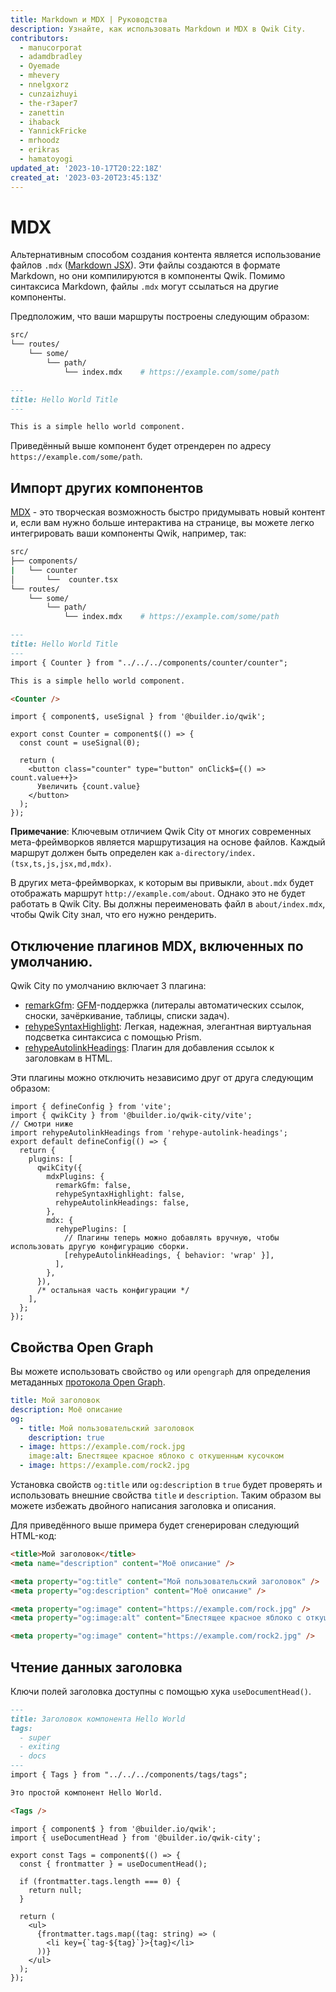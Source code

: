 ```yaml
---
title: Markdown и MDX | Руководства
description: Узнайте, как использовать Markdown и MDX в Qwik City.
contributors:
  - manucorporat
  - adamdbradley
  - Oyemade
  - mhevery
  - nnelgxorz
  - cunzaizhuyi
  - the-r3aper7
  - zanettin
  - ihaback
  - YannickFricke
  - mrhoodz
  - erikras
  - hamatoyogi
updated_at: '2023-10-17T20:22:18Z'
created_at: '2023-03-20T23:45:13Z'
---
```


# MDX

Альтернативным способом создания контента является использование файлов `.mdx` ([Markdown JSX](https://mdxjs.com/)). Эти файлы создаются в формате Markdown, но они компилируются в компоненты Qwik. Помимо синтаксиса Markdown, файлы `.mdx` могут ссылаться на другие компоненты.

Предположим, что ваши маршруты построены следующим образом:

```bash
src/
└── routes/
    └── some/
        └── path/
            └── index.mdx    # https://example.com/some/path
```

```Markdown title="src/routes/some/path/index.mdx"
---
title: Hello World Title
---

This is a simple hello world component.

```

Приведённый выше компонент будет отрендерен по адресу `https://example.com/some/path`.

## Импорт других компонентов

[MDX](https://mdxjs.com/) - это творческая возможность быстро придумывать новый контент и, если вам нужно больше интерактива на странице, вы можете легко интегрировать ваши компоненты Qwik, например, так:

```bash
src/
├── components/
|   └── counter
│       └──  counter.tsx
└── routes/
    └── some/
        └── path/
            └── index.mdx    # https://example.com/some/path
```

```Markdown title="src/routes/some/path/index.mdx"
---
title: Hello World Title
---
import { Counter } from "../../../components/counter/counter";

This is a simple hello world component.

<Counter />
```

```tsx title="src/components/counter/counter.tsx"
import { component$, useSignal } from '@builder.io/qwik';

export const Counter = component$(() => {
  const count = useSignal(0);

  return (
    <button class="counter" type="button" onClick$={() => count.value++}>
      Увеличить {count.value}
    </button>
  );
});
```

**Примечание**: Ключевым отличием Qwik City от многих современных мета-фреймворков является маршрутизация на основе файлов. Каждый маршрут должен быть определен как `a-directory/index.(tsx,ts,js,jsx,md,mdx)`.

В других мета-фреймворках, к которым вы привыкли, `about.mdx` будет отображать маршрут `http://example.com/about`. Однако это не будет работать в Qwik City. Вы должны переименовать файл в `about/index.mdx`, чтобы Qwik City знал, что его нужно рендерить.

## Отключение плагинов MDX, включенных по умолчанию.

Qwik City по умолчанию включает 3 плагина:

- [remarkGfm](https://github.com/remarkjs/remark-gfm): [GFM](https://github.github.com/gfm/)-поддержка (литералы автоматических ссылок, сноски, зачёркивание, таблицы, списки задач).
- [rehypeSyntaxHighlight](https://github.com/wooorm/refractor): Легкая, надежная, элегантная виртуальная подсветка синтаксиса с помощью Prism.
- [rehypeAutolinkHeadings](https://github.com/rehypejs/rehype-autolink-headings): Плагин для добавления ссылок к заголовкам в HTML.

Эти плагины можно отключить независимо друг от друга следующим образом:

```tsx title="vite.config.js"
import { defineConfig } from 'vite';
import { qwikCity } from '@builder.io/qwik-city/vite';
// Смотри ниже
import rehypeAutolinkHeadings from 'rehype-autolink-headings';
export default defineConfig(() => {
  return {
    plugins: [
      qwikCity({
        mdxPlugins: {
          remarkGfm: false,
          rehypeSyntaxHighlight: false,
          rehypeAutolinkHeadings: false,
        },
        mdx: {
          rehypePlugins: [
            // Плагины теперь можно добавлять вручную, чтобы использовать другую конфигурацию сборки.
            [rehypeAutolinkHeadings, { behavior: 'wrap' }],
          ],
        },
      }),
      /* остальная часть конфигурации */
    ],
  };
});
```

## Свойства Open Graph

Вы можете использовать свойство `og` или `opengraph` для определения метаданных [протокола Open Graph](https://ogp.me/).

```yaml
title: Мой заголовок
description: Моё описание
og:
  - title: Мой пользовательский заголовок
    description: true
  - image: https://example.com/rock.jpg
    image:alt: Блестящее красное яблоко с откушенным кусочком
  - image: https://example.com/rock2.jpg
```

Установка свойств `og:title` или `og:description` в `true` будет проверять и использовать внешние свойства `title` и `description`. Таким образом вы можете избежать двойного написания заголовка и описания.

Для приведённого выше примера будет сгенерирован следующий HTML-код:

```html
<title>Мой заголовок</title>
<meta name="description" content="Моё описание" />

<meta property="og:title" content="Мой пользовательский заголовок" />
<meta property="og:description" content="Моё описание" />

<meta property="og:image" content="https://example.com/rock.jpg" />
<meta property="og:image:alt" content="Блестящее красное яблоко с откушенным кусочком" />

<meta property="og:image" content="https://example.com/rock2.jpg" />
```

## Чтение данных заголовка

Ключи полей заголовка доступны с помощью хука `useDocumentHead()`.

```Markdown title="src/routes/some/path/index.mdx"
---
title: Заголовок компонента Hello World
tags:
  - super
  - exiting
  - docs
---
import { Tags } from "../../../components/tags/tags";

Это простой компонент Hello World.

<Tags />
```

```tsx title="src/components/tags/tags.tsx"
import { component$ } from '@builder.io/qwik';
import { useDocumentHead } from '@builder.io/qwik-city';

export const Tags = component$(() => {
  const { frontmatter } = useDocumentHead();

  if (frontmatter.tags.length === 0) {
    return null;
  }

  return (
    <ul>
      {frontmatter.tags.map((tag: string) => (
        <li key={`tag-${tag}`}>{tag}</li>
      ))}
    </ul>
  );
});
```
